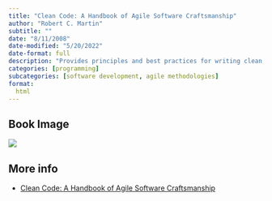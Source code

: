 ```yaml
---
title: "Clean Code: A Handbook of Agile Software Craftsmanship"
author: "Robert C. Martin"
subtitle: ""
date: "8/11/2008"
date-modified: "5/20/2022"
date-format: full
description: "Provides principles and best practices for writing clean, maintainable, and efficient code, helping software developers improve their coding skills and deliver high-quality software."
categories: [programming]
subcategories: [software development, agile methodologies]
format:
  html
---
```


## Book Image

![](/books/CleanCode.jpg)

## More info

- [Clean Code: A Handbook of Agile Software Craftsmanship](https://www.example.com/book/clean-code){.external}
